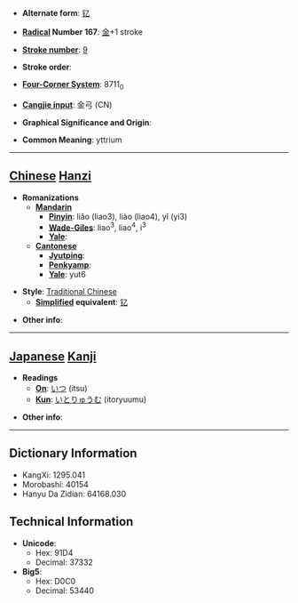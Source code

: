 * '''Alternate form''': [[钇]]

* '''[[Wiktionary:Chinese radical index| Radical]] Number 167''': [[Wiktionary:Chinese radical index 金|金]]+1 stroke

* '''[[Wiktionary:Chinese total strokes index|Stroke number]]''': [[Wiktionary:Chinese total strokes index 9|9]]

* '''Stroke order''': 

* '''[[Wiktionary:Chinese four corner index|Four-Corner System]]''': 8711<sub>0</sub>

* '''[[Wiktionary:Chinese Cangjie index|Cangjie input]]''': 金弓 (CN)

* '''Graphical Significance and Origin''': 

* '''Common Meaning''': yttrium

----

== [[Chinese]] [[Hanzi]] ==

* '''Romanizations'''
** '''[[Mandarin]]'''
*** '''[[Pinyin]]''': liǎo (liao3), liào (liao4), yǐ (yi3)
*** '''[[Wade-Giles]]''': liao<sup>3</sup>, liao<sup>4</sup>, i<sup>3</sup>
*** '''[[Yale]]''': 
** '''[[Cantonese]]'''
*** '''[[Jyutping]]''':
*** '''[[Penkyamp]]''': 
*** '''[[Yale]]''': yut6

* '''Style''': [[Traditional Chinese]] 
** '''[[Simplified Chinese|Simplified]] equivalent''': [[钇]]

* '''Other info''': 

----

== [[Japanese]] [[Kanji]] ==

* '''Readings'''
** '''[[On]]''': [[いつ]] (itsu)
** '''[[Kun]]''': [[いとりゅうむ]] (itoryuumu)

* '''Other info''':  

----

== Dictionary Information ==

* KangXi: 1295.041
* Morobashi: 40154
* Hanyu Da Zidian: 64168.030

== Technical Information ==

* '''Unicode''':
** Hex: 91D4
** Decimal: 37332
* '''Big5''':
** Hex: D0C0
** Decimal: 53440